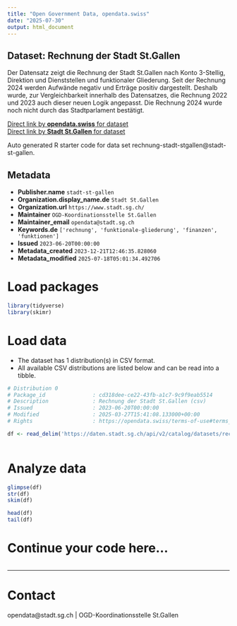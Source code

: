```yaml
---
title: "Open Government Data, opendata.swiss"
date: "2025-07-30"
output: html_document
---
```


## Dataset: Rechnung der Stadt St.Gallen

Der Datensatz zeigt die Rechnung der Stadt St.Gallen nach Konto 3-Stellig, Direktion und Dienststellen und funktionaler Gliederung. Seit der Rechnung 2024 werden Aufwände negativ und Erträge positiv dargestellt. Deshalb wurde, zur Vergleichbarkeit innerhalb des Datensatzes, die Rechnung 2022 und 2023 auch dieser neuen Logik angepasst. Die Rechnung 2024 wurde noch nicht durch das Stadtparlament
bestätigt.

[Direct link by **opendata.swiss** for dataset](https://opendata.swiss/de/dataset/rechnung-der-stadt-st-gallen)<br>
[Direct link by **Stadt St.Gallen** for dataset](https://daten.stadt.sg.ch/explore/dataset/rechnung-stadt-stgallen/)

Auto generated R starter code for data set rechnung-stadt-stgallen@stadt-st-gallen.

## Metadata

- **Publisher.name** `stadt-st-gallen`
- **Organization.display_name.de** `Stadt St.Gallen`
- **Organization.url** `https://www.stadt.sg.ch/`
- **Maintainer** `OGD-Koordinationsstelle St.Gallen`
- **Maintainer_email** `opendata@stadt.sg.ch`
- **Keywords.de** `['rechnung', 'funktionale-gliederung', 'finanzen', 'funktionen']`
- **Issued** `2023-06-20T00:00:00`
- **Metadata_created** `2023-12-21T12:46:35.828060`
- **Metadata_modified** `2025-07-18T05:01:34.492706`


# Load packages

```r

library(tidyverse)
library(skimr)

```

# Load data

-   The dataset has 1 distribution(s) in CSV format.
-   All available CSV distributions are listed below and can be read into a tibble.

```r

# Distribution 0
# Package_id               : cd318dee-ce22-43fb-a1c7-9c9f9eab5514
# Description              : Rechnung der Stadt St.Gallen (csv)
# Issued                   : 2023-06-20T00:00:00
# Modified                 : 2025-03-27T15:41:08.133000+00:00
# Rights                   : https://opendata.swiss/terms-of-use#terms_by

df <- read_delim('https://daten.stadt.sg.ch/api/v2/catalog/datasets/rechnung-stadt-stgallen/exports/csv?use_labels=true')



```

# Analyze data

```r

glimpse(df)
str(df)
skim(df)

head(df)
tail(df)

```

# Continue your code here...

```r

```

------------------------------------------------------------------------

# Contact

opendata@stadt.sg.ch | OGD-Koordinationsstelle St.Gallen
